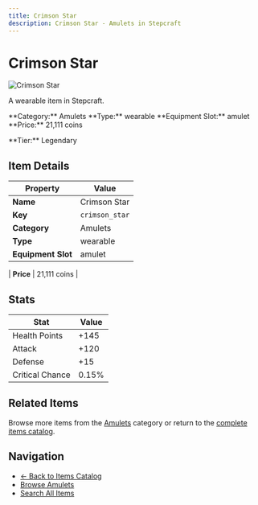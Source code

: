 ```yaml
---
title: Crimson Star
description: Crimson Star - Amulets in Stepcraft
---
```


# Crimson Star

<div className="flex items-start gap-6 mb-8">
  <div className="flex-shrink-0">
    <img src="/assets/resources/trinketry/amulets/crimson_star.png" alt="Crimson Star" className="w-24 h-24 border rounded-lg" />
  </div>
  <div className="flex-1">
    <div className="space-y-2">
      <p className="text-lg text-muted-foreground">A wearable item in Stepcraft.</p>
      <div className="flex flex-wrap gap-4 text-sm">
        <span className="px-2 py-1 bg-blue-100 dark:bg-blue-900 rounded-md">
          **Category:** Amulets
        </span>
        <span className="px-2 py-1 bg-green-100 dark:bg-green-900 rounded-md">
          **Type:** wearable
        </span>
        <span className="px-2 py-1 bg-purple-100 dark:bg-purple-900 rounded-md">
          **Equipment Slot:** amulet
        </span>
        <span className="px-2 py-1 bg-yellow-100 dark:bg-yellow-900 rounded-md">
          **Price:** 21,111 coins
        </span>
      </div>
      <p className="text-sm font-medium">**Tier:** Legendary</p>
    </div>
  </div>
</div>

## Item Details

| Property | Value |
|----------|-------|
| **Name** | Crimson Star |
| **Key** | `crimson_star` |
| **Category** | Amulets |
| **Type** | wearable |
| **Equipment Slot** | amulet |

| **Price** | 21,111 coins |


## Stats

| Stat | Value |
|------|-------|
| Health Points | +145 |
| Attack | +120 |
| Defense | +15 |
| Critical Chance | 0.15% |

## Related Items

Browse more items from the [Amulets](/items#amulets) category or return to the [complete items catalog](/items).

## Navigation

- [← Back to Items Catalog](/items)
- [Browse Amulets](/items#amulets)
- [Search All Items](/items)
